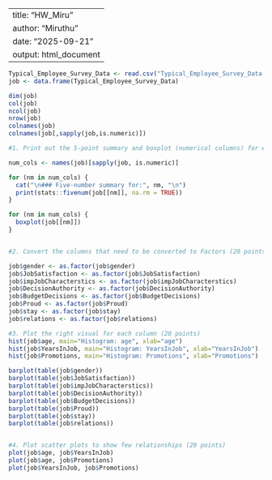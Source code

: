 
---
title: "HW_Miru"
author: "Miruthu"
date: "2025-09-21"
output: html_document
---

```r

Typical_Employee_Survey_Data <- read.csv("Typical_Employee_Survey_Data.csv")
job <- data.frame(Typical_Employee_Survey_Data)

dim(job)
col(job)
ncol(job)
nrow(job)
colnames(job)
colnames(job[,sapply(job,is.numeric)])

#1. Print out the 5-point summary and boxplot (numerical columns) for each column (20 points)

num_cols <- names(job)[sapply(job, is.numeric)]

for (nm in num_cols) {
  cat("\n### Five-number summary for:", nm, "\n")
  print(stats::fivenum(job[[nm]], na.rm = TRUE))
}

for (nm in num_cols) {
  boxplot(job[[nm]])
}


#2. Convert the columns that need to be converted to Factors (20 points)

job$gender <- as.factor(job$gender)
job$JobSatisfaction <- as.factor(job$JobSatisfaction)
job$impJobCharacterstics <- as.factor(job$impJobCharacterstics)
job$DecisionAuthority <- as.factor(job$DecisionAuthority)
job$BudgetDecisions <- as.factor(job$BudgetDecisions)
job$Proud <- as.factor(job$Proud)
job$stay <- as.factor(job$stay)
job$relations <- as.factor(job$relations)

#3. Plot the right visual for each column (20 points)
hist(job$age, main="Histogram: age", xlab="age")
hist(job$YearsInJob, main="Histogram: YearsInJob", xlab="YearsInJob")
hist(job$Promotions, main="Histogram: Promotions", xlab="Promotions")

barplot(table(job$gender))
barplot(table(job$JobSatisfaction))
barplot(table(job$impJobCharacterstics))
barplot(table(job$DecisionAuthority))
barplot(table(job$BudgetDecisions))
barplot(table(job$Proud))
barplot(table(job$stay))
barplot(table(job$relations))


#4. Plot scatter plots to show few relationships (20 points)
plot(job$age, job$YearsInJob)
plot(job$age, job$Promotions)
plot(job$YearsInJob, job$Promotions)
```